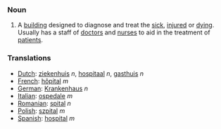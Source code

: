 ===Noun===

#A [[building]] designed to diagnose and treat the [[sick]], [[injured]] or [[dying]].  Usually has a staff of [[doctor]]s and [[nurse]]s to aid in the treatment of [[patient]]s.

===Translations===
*[[Dutch]]: [[ziekenhuis]] ''n'', [[hospitaal]] ''n'', [[gasthuis]] ''n''
*[[French]]: [[hôpital]] ''m''
*[[German]]: [[Krankenhaus]] ''n''
*[[Italian]]: [[ospedale]] ''m''
*[[Romanian]]: [[spital]] ''n''
*[[Polish]]: [[szpital]] ''m''
*[[Spanish]]: [[hospital]] ''m''